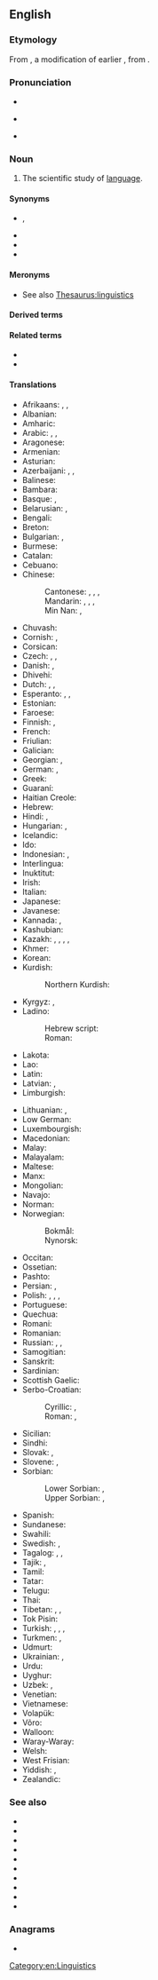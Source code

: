 {{also|lingüístics}}
==English==

===Etymology===
From {{suffix|en|linguist|ics}}, a modification of earlier {{m|en|linguistic}}, {{coin|en|nocap=1|William Whewell|nat=English|occ=polymath|in=1837}} from {{der|en|de|Linguistik}}.

===Pronunciation===
* {{IPA|en|/lɪŋˈɡwɪstɪks/}}
* {{a|US|pre-/ŋ/ tensing}} {{IPA|en|/liŋˈɡwɪstɪks/}}
* {{audio|en|En-us-linguistics.ogg|Audio (US)}}

===Noun===
{{wikipedia}}
{{en-noun|-}}

# The scientific study of [[language]].
#:{{hypo|en|applied linguistics}}

====Synonyms====
* {{l|en|glossology}}, {{l|en|glottology}}
* {{l|en|linguistry}}
* {{l|en|speechlore}}
* {{l|en|wordlore}}

====Meronyms====
* See also [[Thesaurus:linguistics]]

====Derived terms====
{{col4|en
|algebraic linguistics
|applied linguistics
|archaeolinguistics
|biolinguistics
|clinical linguistics
|comparative linguistics
|computational linguistics
|contact linguistics
|diachronic linguistics
|ecolinguistics
|ethnolinguistics
|Eurolinguistics
|evolutionary linguistics
|historical linguistics
|interlinguistics
|metalinguistics
|microlinguistics
|neurolinguistics
|paleolinguistics
|pseudolinguistics
|psycholinguistics
|sociolinguistics
|theolinguistics
|xenolinguistics
}}

====Related terms====
* {{l|en|linguist}}
* {{l|en|linguistic}}

====Translations====
{{trans-top|scientific study of language}}
* Afrikaans: {{t|af|taalwetenskappe}}, {{t+|af|taalkunde}}, {{t|af|linguistiek}}
* Albanian: {{t+|sq|gjuhësi}}
* Amharic: {{t|am|የቋንቋ ጥናት|sc=Ethi}}
* Arabic: {{t+|ar|لِسَانِيَّات|f-p}}, {{t|ar|عِلْم اللُّغَة|m}}, {{t+|ar|لُغَوِيَّات}}
* Aragonese: {{t|an|lingüistica|f}}
* Armenian: {{t+|hy|լեզվաբանություն}}
* Asturian: {{t|ast|llingüística|f}}
* Azerbaijani: {{t|az|dilçilik}}, {{t|az|dilşünaslıq}}, {{t|az|linqvistika}}
* Balinese: {{t|ban|ᬩᬲᬯᬶᬤ᭄ᬬ|tr=basawidya|sc=Bali}}
* Bambara: {{t|bm|kankalan}}
* Basque: {{t|eu|hizkuntzalaritza}}, {{t|eu|linguistika}}
* Belarusian: {{t|be|мовазна́ўства|n}}, {{t|be|лінгві́стыка|f}}
* Bengali: {{t+|bn|ভাষাবিজ্ঞান}}
* Breton: {{t+|br|yezhoniezh|f}}
* Bulgarian: {{t+|bg|лингви́стика|f}}, {{t+|bg|езикозна́ние|n}}
* Burmese: {{t+|my|ဘာသာဗေဒ|sc=Mymr}}
* Catalan: {{t+|ca|lingüística|f}}
* Cebuano: {{t|ceb|linggwistiks}}
* Chinese:
*: Cantonese: {{t|yue|語言學|sc=Hani}}, {{t|yue|语言学|tr=jyu5 jin4 hok6|sc=Hani}}, {{t|yue|言語學|sc=Hani}}, {{t|yue|言语学|tr=jin4 jyu5 hok6|sc=Hani}}
*: Mandarin: {{t+|cmn|語言學|sc=Hani}}, {{t+|cmn|语言学|tr=yǔyánxué|sc=Hani}}, {{t+|cmn|言語學|sc=Hani}}, {{t+|cmn|言语学|tr=yányǔxué|sc=Hani}}
*: Min Nan: {{t|nan|語言學}}, {{t|nan|语言学|tr=gí-giân-ha̍k, gú-giân-ha̍k}}
* Chuvash: {{t|cv|лингвистика}}
* Cornish: {{t|kw|yethonieth|f}}, {{t|kw|scyens yeth}}
* Corsican: {{t|co|linguistica|f}}
* Czech: {{t+|cs|jazykověda|f}}, {{t|cs|jazykozpyt|m}}, {{t+|cs|lingvistika|f}}
* Danish: {{t+|da|lingvistik|c}}, {{t|da|sprogvidenskab|c}}
* Dhivehi: {{t|dv|ބަހަވީ އިލްމު|sc=Thaa}}
* Dutch: {{t+|nl|linguïstiek|f}}, {{t+|nl|taalkunde|f}}, {{t+|nl|taalwetenschappen|f-p}}
* Esperanto: {{t+|eo|lingvoscienco}}, {{t+|eo|lingvistiko}}, {{t+|eo|lingviko}}
* Estonian: {{t+|et|keeleteadus}}
* Faroese: {{t+|fo|málfrøði|f}}
* Finnish: {{t+|fi|kielitiede}}, {{t+|fi|lingvistiikka}}
* French: {{t+|fr|linguistique|f}}
* Friulian: {{t|fur|lenghistiche|f}}
* Galician: {{t+|gl|lingüística|f}}
* Georgian: {{t|ka|ენათმეცნიერება|sc=Geor}}, {{t|ka|ლინგვისტიკა|sc=Geor}}
* German: {{t+|de|Linguistik|f}}, {{t+|de|Sprachwissenschaft|f}}
* Greek: {{t+|el|γλωσσολογία|f}}
* Guaraní: {{t|gn|ñe'ẽkuaaty ha ñe'ẽtekuaa}}
* Haitian Creole: {{t|ht|lengwistik}}
* Hebrew: {{t+|he|בַּלְשָׁנוּת|f|tr=balshanút}}
* Hindi: {{t+|hi|भाषाविज्ञान|m}}, {{t|hi|लिसानियात|f}}
* Hungarian: {{t+|hu|nyelvészet}}, {{t+|hu|nyelvtudomány}}
* Icelandic: {{t|is|málvísindi|n-p}}
* Ido: {{t+|io|linguistiko}}
* Indonesian: {{t+|id|linguistik}}, {{t+|id|ilmu bahasa}}
* Interlingua: {{t+|ia|linguistica}}
* Inuktitut: {{t|iu|ᐅᖄᓯᓕᕆᓂᖅ|sc=Cans}}
* Irish: {{t|ga|teangeolaíocht|f}}
* Italian: {{t+|it|linguistica|f}}
* Japanese: {{t+|ja|言語学|tr=げんごがく, gengogaku}}
* Javanese: {{t|jv|linguistik}}
* Kannada: {{t+|kn|ಭಾಷಾ ವಿಜ್ಞಾನ|sc=Knda}}, {{t+|kn|ಭಾಷಾಶಾಸ್ತ್ರ}}
* Kashubian: {{t|csb|lingwistika|f}}
* Kazakh: {{t|kk|тілтану}}, {{t|kk|тіл ғылымы}}, {{t|kk|лингвистика}}, {{t|kk|тілтаным}}, {{t+|kk|тіл білімі}}
* Khmer: {{t|km|ភាសាសាស្ត្រ}}
* Korean: {{t+|ko|언어학}}
* Kurdish:
*: Northern Kurdish: {{t+|kmr|zimannasî}}
* Kyrgyz: {{t|ky|тилбилим}}, {{t+|ky|лингвистика}}
* Ladino:
*: Hebrew script: {{t|lad|לינגואיסטיקה|f}}
*: Roman: {{t|lad|linguistika|f}}
* Lakota: {{t|lkt|iyápi wóuŋspe}}
* Lao: {{t+|lo|ພາສາສາດ}}
* Latin: {{t|la|linguistica|f}}
* Latvian: {{t|lv|valodniecība|f}}, {{t|lv|lingvistika|f}}
* Limburgish: {{t|li|taalweitesjap|f}}
{{trans-mid}}
* Lithuanian: {{t+|lt|lingvistika|f}}, {{t+|lt|kalbotyra|f}}
* Low German: {{t+|nds|Spraakwetenschop|f}}
* Luxembourgish: {{t+|lb|Sproochwëssenschaft|f}}
* Macedonian: {{t|mk|лингвистика|f}}
* Malay: {{t+|ms|linguistik}}
* Malayalam: {{t+|ml|ഭാഷാശാസ്ത്രം}}
* Maltese: {{t|mt|lingwistika|f}}
* Manx: {{t|gv|çhengoaylleeaght|f}}
* Mongolian: {{t|mn|хэл шинжлэл}}
* Navajo: {{t|nv|saad naalkaah}}
* Norman: {{t|nrf|lîndgistique}} {{qual|Jersey}}
* Norwegian:
*: Bokmål: {{t+|nb|lingvistikk|m}}
*: Nynorsk: {{t|nn|lingvistikk|m}}
* Occitan: {{t+|oc|lingüistica|f}}
* Ossetian: {{t|os|ӕвзагзонынад}}
* Pashto: {{t+|ps|ژبپوهنه|f|tr=žəbpohəna|sc=ps-Arab}}
* Persian: {{t+|fa|زبان‌شناسی|tr=zabân-šenâsi}}, {{t+|fa|لسانیات|tr=lesâniyât}}
* Polish: {{t|pl|glotologia|f}}, {{t+|pl|glottologia|f}}, {{t+|pl|językoznawstwo|n}}, {{t+|pl|lingwistyka|f}}
* Portuguese: {{t+|pt|linguística|f}}
* Quechua: {{t|qu|simi yachaq}}
* Romani: {{t|rom|chhibavipen}}
* Romanian: {{t+|ro|lingvistică|f}}
* Russian: {{t+|ru|языкозна́ние|n}}, {{t+|ru|лингви́стика|f}}, {{t+|ru|языкове́дение|n}}
* Samogitian: {{t|sgs|kalbuotīra|f}}
* Sanskrit: {{t|sa|भाषाविज्ञान|m}}
* Sardinian: {{t|sc|linguìstica|f}}
* Scottish Gaelic: {{t|gd|cànanachas|m}}
* Serbo-Croatian:
*: Cyrillic: {{t|sh|лингвѝстика|f|sc=Cyrl}}, {{t|sh|језикословље|n|sc=Cyrl}}
*: Roman: {{t+|sh|lingvìstika|f}}, {{t+|sh|jezikoslovlje|n}}
* Sicilian: {{t|scn|linguìstica|f}}
* Sindhi: {{t+|sd|لسانيات|tr=lisāniāt|sc=sd-Arab}}
* Slovak: {{t|sk|jazykoveda|f}}, {{t+|sk|lingvistika|f}}
* Slovene: {{t+|sl|jezikoslȏvje|n}}, {{t+|sl|lingvístika|f}}
* Sorbian:
*: Lower Sorbian: {{t|dsb|rěcywěda|f}}, {{t|dsb|linguistika|f}}
*: Upper Sorbian: {{t|hsb|rěčespyt|m}}, {{t|hsb|linguistika|f}}
* Spanish: {{t+|es|lingüística|f}}
* Sundanese: {{t|su|linguistik}}
* Swahili: {{t+|sw|isimu}}
* Swedish: {{t+|sv|lingvistik|c}}, {{t+|sv|språkvetenskap|c}}
* Tagalog: {{t|tl|lingguwistika}}, {{t|tl|dalubwikaan}}, {{t|tl|aghámwikà}}
* Tajik: {{t+|tg|забоншиносӣ}}, {{t+|tg|лингвистика}}
* Tamil: {{t+|ta|மொழியியல்}}
* Tatar: {{t|tt|тел белеме}}
* Telugu: {{t|te|భాషాశాస్త్రము}}
* Thai: {{t+|th|ภาษาศาสตร์}}
* Tibetan: {{t|bo|སྐད་བརྡ་རིག་པ།|sc=Tibt}}, {{t|bo|བརྡ་སྤྲོད་རིག་གནས}}, {{t|bo|སྐད་ཡིག་རིག་གནས}}
* Tok Pisin: {{t|tpi|save long tokples}}
* Turkish: {{t+|tr|dilbilim}}, {{t+|tr|dil bilimi}}, {{t+|tr|lengüistik}}, {{t|tr|lisâniyat}}
* Turkmen: {{t|tk|dil bilimi}}, {{t|tk|lingwistika}}
* Udmurt: {{t|udm|кылтодос}}
* Ukrainian: {{t+|uk|мовозна́вство|n}}, {{t+|uk|лінгві́стика|f}}
* Urdu: {{t|ur|لسانیات|f|tr=lisāniyāt}}
* Uyghur: {{t+|ug|تىلشۇناسلىق}}
* Uzbek: {{t+|uz|tilshunoslik}}, {{t+|uz|lingvistika}}
* Venetian: {{t|vec|łenguìstega|f}}
* Vietnamese: {{t+|vi|ngôn ngữ học}}
* Volapük: {{t+|vo|pükav}}
* Võro: {{t|vro|keeletiidüs}}
* Walloon: {{t+|wa|linwince|f}}
* Waray-Waray: {{t|war|lingguwistika}}
* Welsh: {{t+|cy|ieithyddiaeth|f}}
* West Frisian: {{t|fy|taalkunde|f}}
* Yiddish: {{t|yi|לינגוויסטיק|f}}, {{t|yi|שפּראַך־וויסנשאַפֿט|f|sc=Hebr}}
* Zealandic: {{t|zea|taelkunde|f}}
{{trans-bottom}}

===See also===
* {{l|en|diction}}
* {{l|en|epigraphy}}
* {{l|en|grammar}}
* {{l|en|morphology}}
* {{l|en|philology}}
* {{l|en|phonetics}}
* {{l|en|phonology}}
* {{l|en|pragmatics}}
* {{l|en|semantics}}
* {{l|en|syntax}}

===Anagrams===
* {{anagrams|en|a=cgiiilnsstu|linguicists}}

[[Category:en:Linguistics]]